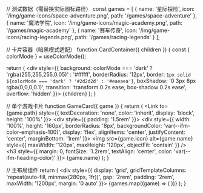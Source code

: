 
// 测试数据（需替换实际图标路径）
const games = [
  {
    name: '星际探险',
    icon: '/img/game-icons/space-adventure.png',
    path: '/games/space-adventure'
  },
  {
    name: '魔法学院', 
    icon: '/img/game-icons/magic-academy.png',
    path: '/games/magic-academy'
  },
  {
    name: '赛车传奇',
    icon: '/img/game-icons/racing-legends.png',
    path: '/games/racing-legends'
  }
];

// 卡片容器（暗黑模式适配）
function CardContainer({ children }) {
  const { colorMode } = useColorMode();
  
  return (
    <div 
      style={{
        background: colorMode === 'dark' 
          ? 'rgba(255,255,255,0.05)' 
          : '#ffffff',
        borderRadius: '12px',
        border: `1px solid ${colorMode === 'dark' ? '#2d2d2d' : '#eaeaea'}`,
        boxShadow: '0 3px 6px rgba(0,0,0,0.1)',
        transition: 'transform 0.2s ease, box-shadow 0.2s ease',
        overflow: 'hidden'
      }}>
      {children}
    </div>
  );
}

// 单个游戏卡片
function GameCard({ game }) {
  return (
    <Link 
      to={game.path}
      style={{
        textDecoration: 'none',
        color: 'inherit',
        display: 'block',
        height: '100%'
      }}>
      <CardContainer>
        <div style={{ padding: '1.5rem' }}>
          <div style={{
            width: '100%',
            height: '160px',
            borderRadius: '8px',
            backgroundColor: 'var(--ifm-color-emphasis-100)',
            display: 'flex',
            alignItems: 'center',
            justifyContent: 'center',
            marginBottom: '1rem'
          }}>
            <img 
              src={game.icon} 
              alt={game.name}
              style={{
                maxWidth: '120px',
                maxHeight: '120px',
                objectFit: 'contain'
              }}
            />
          </div>
          <h3 style={{
            margin: 0,
            fontSize: '1.2rem',
            textAlign: 'center',
            color: 'var(--ifm-heading-color)'
          }}>
            {game.name}
          </h3>
        </div>
      </CardContainer>
    </Link>
  );
}

// 主布局组件
  return (
    <div style={{
      display: 'grid',
      gridTemplateColumns: 'repeat(auto-fill, minmax(280px, 1fr))',
      gap: '2rem',
      padding: '2rem',
      maxWidth: '1200px',
      margin: '0 auto'
    }}>
      {games.map((game) => (
        <GameCard key={game.path} game={game} />
      ))}
    </div>
  );
}